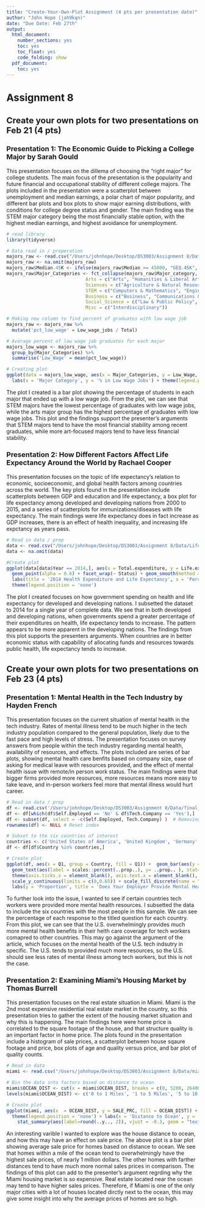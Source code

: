 ```yaml
---
title: "Create-Your-Own-Plot Assignment (4 pts per presentation date)"
author: "John Hope (jah9kqn)"
date: "Due Date: Feb 27th"
output:
  html_document:
    number_sections: yes
    toc: yes
    toc_float: yes
    code_folding: show
  pdf_document:
    toc: yes
---
```


<style>
h1.title {
  font-size: 30px;
}
h1 {
  font-size: 26px;
}
h2 {
  font-size: 22px;
}
h3 { 
  font-size: 18px;
}

</style>

# Assignment 8
 
## Create your own plots for two presentations on Feb 21 (4 pts)

### Presentation 1: The Economic Guide to Picking a College Major by Sarah Gould

This presentation focuses on the dillema of choosing the "right major" for college students. The main focus of the presentation is the popularity and future financial and occupational stability of different college majors. The plots included in the presentation were a scatterplot between unemployment and median earnings, a polar chart of major popularity, and different bar plots and box plots to show major earning distributions, with conditions for college degree status and gender. The main finding was the STEM major category being the most financially stable option, with the highest median earnings, and highest avoidance for unemployment.

```r
# read library
library(tidyverse)

# Data read in / preperation
majors_raw <- read.csv("/Users/johnhope/Desktop/DS3003/Assignment 8/Data/recent-grads.csv")
majors_raw <- na.omit(majors_raw)
majors_raw$Median.45K <- ifelse(majors_raw$Median >= 45000, "GEQ.45K", "L.45K")
majors_raw$Major_Categories <- fct_collapse(majors_raw$Major_category,
                             Arts = c("Arts", "Humanities & Liberal Arts", "Industrial Arts & Consumer Services"),
                             Sciences = c("Agriculture & Natural Resources", "Biology & Life Science", "Health", "Physical Sciences", "Social Science", "Psychology & Social Work"),
                             STEM = c("Computers & Mathematics", "Engineering"),
                             Business = c("Business", "Communications & Journalism"),
                             Social_Science = c("Law & Public Policy", "Education" , "Communications & Journalism"),
                             Misc = c("Interdisciplinary"))

# Making new column to find percent of graduates with low wage job
majors_raw <- majors_raw %>%
  mutate('pct_low_wage' = Low_wage_jobs / Total)
```


```r

# Average percent of low wage job graduates for each major
majors_low_wage <- majors_raw %>%
  group_by(Major_Categories) %>%
  summarise('Low_Wage' = mean(pct_low_wage))

# Creating plot
ggplot(data = majors_low_wage, aes(x = Major_Categories, y = Low_Wage, fill = Major_Categories)) + geom_bar(stat = 'identity') +
  labs(x = 'Major Category', y = '% in Low Wage Jobs') + theme(legend.position = 'none')
```

The plot I created is a bar plot showing the percentage of students in each major that ended up with a low wage job. From the plot, we can see that STEM majors have the lowest percentage of graduates with low wage jobs, while the arts major group has the highest percentage of graduates with low wage jobs. This plot and the findings support the presenter's arguments that STEM majors tend to have the most financial stability among recent graduates, while more art-focused majors tend to have less financial stability.

### Presentation 2: How Different Factors Affect Life Expectancy Around the World by Rachael Cooper

This presentation focuses on the topic of life expectancy's relation to economic, socioeconomic, and global health factors among countries across the world. The key plots found in the presentation include scatterplots between GDP and education and life expectancy, a box plot for life expectancy among developed and developing nations from 2000 to 2015, and a series of scatterplots for immunizations/diseases with life expectancy. The main findings were life expectancy does in fact increase as GDP increases, there is an effect of health inequality, and increasing life expctancy as years pass.

```r
# Read in data / prep
data <- read.csv("/Users/johnhope/Desktop/DS3003/Assignment 8/Data/Life Expectancy Data.csv")
data <- na.omit(data)
```

```r

#Create plot
ggplot(data[data$Year == 2014,], aes(x = Total.expenditure, y = Life.expectancy, color = Status)) + 
  geom_point(alpha = 0.6) + facet_wrap(~ Status) + geom_smooth(method = 'lm', se = F) + 
  labs(title = '2014 Health Expenditure and Life Expectancy', x = 'Percent Expenditure on Health', y = 'Average Life Expectancy') +
  theme(legend.position = 'none')
```

The plot I created focuses on how government spending on health and life expectancy for developed and developing nations. I subsetted the dataset to 2014 for a single year of complete data. We see that in both developed and developing nations, when governments spend a greater percentage of their expenditures on health, life expectancy tends to increase. The pattern appears to be more apparent in the developing nations. The findings from this plot supports the presenters arguments. When countries are in better economic status with capability of allocating funds and resources towards public health, life expectancy tends to increase.

## Create your own plots for two presentations on Feb 23 (4 pts)
 
### Presentation 1: Mental Health in the Tech Industry by Hayden French

This presentation focuses on the current situation of mental health in the tech industry. Rates of mental illness tend to be much higher in the tech industry population compared to the general population, likely due to the fast pace and high levels of stress. The presentation focuses on survey answers from people within the tech industry regarding mental health, availability of resources, and effects. The plots included are series of bar plots, showing mental health care benfits based on company size, ease of asking for medical leave with resources provided, and the effect of mental health issue with remote/in person work status. The main findings were that bigger firms provided more resources, more resources means more easy to take leave, and in-person workers feel more that mental illness would hurt career.

```r
# Read in data / prep
df <- read.csv('/Users/johnhope/Desktop/DS3003/Assignment 8/Data/final_survey_cleaned.csv')
df <- df[which(df$Self.Employed == 'No' & df$Tech.Company == 'Yes'),]
df <- subset(df, select = -c(Self.Employed, Tech.Company) )  # Removing now-useless columns
rownames(df) <- NULL # Reset index
```

```r
# Subset to the six countries of interest
countries <- c('United States of America', 'United Kingdom', 'Germany', 'Australia', 'Netherlands', 'Sweden')
df <- df[df$Country %in% countries,]
```

```r
# Create plot
ggplot(df, aes(x = Q1, group = Country, fill = Q1)) +  geom_bar(aes(y = ..prop.., fill = factor(..x..)), stat="count") + 
  geom_text(aes(label = scales::percent(..prop..), y= ..prop.. ), stat= "count", size = 3, vjust = -.3) + facet_wrap(~Country) +
  theme(axis.ticks.x = element_blank(), axis.text.x = element_blank(), plot.title = element_text(size=12)) + 
  scale_y_continuous(limits = c(0,0.65)) + scale_fill_discrete(name = "Response", labels = c("I don't know", "No", "Not eligible/N/A", "Yes")) + 
  labs(y = 'Proportion', title = 'Does Your Employer Provide Mental Health Benefits as Part of its Healthcare Coverage?')
```

To further look into the issue, I wanted to see if certain countries tech workers were provided more mental health resources. I subsetted the data to include the six countries with the most people in this sample. We can see the percentage of each response to the titled question for each country. From this plot, we can see that the U.S. overwhelmingly provides much more mental health benefits in their helth care coverage for tech workers comapred to other countries. This may go against the argument of the article, which focuses on the mental health of the U.S. tech indsutry in specific. The U.S. tends to provided much more resources, so the U.S. should see less rates of mental illness among tech workers, but this is not the case.

### Presentation 2: Examining Miami’s Housing Market by Thomas Burrell

This presentation focuses on the real estate situation in Miami. Miami is the 2nd most expensive residential real estate market in the country, so this presentation tries to gather the extent of the housing market situation and why this is happening. The main findings here were home price is correlated to the square footage of the house, and that structure quality is an important factor in home price. The plots found in the presentation include a histogram of sale prices, a scatterplot between house sqaure footage and price, box plots of age and quality versus price, and bar plot of quality counts.

```r
# Read in data
miami <- read.csv("/Users/johnhope/Desktop/DS3003/Assignment 8/Data/miami-housing.csv")

# Bin the data into factors based on distance to ocean
miami$OCEAN_DIST <- cut(x = miami$OCEAN_DIST, breaks = c(0, 5280, 26400, 52800, Inf))
levels(miami$OCEAN_DIST) <- c('0 to 1 Miles', '1 to 5 Miles', '5 to 10 Miles', '10+ Miles')
```


```r
# Create plot
ggplot(miami, aes(x  = OCEAN_DIST, y = SALE_PRC, fill = OCEAN_DIST)) + geom_bar(stat = 'summary', fun.y = 'mean') + 
  theme(legend.position = 'none') + labs(x = 'Distance to Ocean', y = 'Average Sale Price (in $)') + 
    stat_summary(aes(label=round(..y.., 2)), vjust = -0.3, geom = "text", fun = mean)
```

An interesting varible I wanted to explore was the house distance to ocean, and how this may have an effect on sale price. The above plot is a bar plot showing average sale price for homes based on distance to ocean. We see that homes within a mile of the ocean tend to overwhelmingly have the highest sale prices, of nearly 1 million dollars. The other homes with farther distances tend to have much more normal sales prices in comparison. The findings of this plot can add to the presenter's argument regrding why the Miami housing market is so expensive. Real estate located near the ocean may tend to have higher sales prices. Therefore, if Miami is one of the only major cities with a lot of houses located dirctly next to the ocean, this may give some insight into why the average prices of homes are so high.
